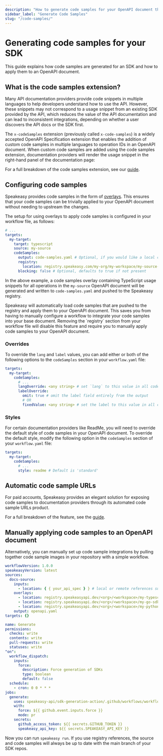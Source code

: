 ```yaml
---
description: "How to generate code samples for your OpenAPI document that match your SDK."
sidebar_label: "Generate Code Samples"
slug: "/code-samples/"
---
```



# Generating code samples for your SDK

This guide explains how code samples are generated for an SDK and how to apply them to an OpenAPI document.

## What is the code samples extension?

Many API documentation providers provide code snippets in multiple languages to help developers understand how to use the API. However, these snippets
may not correspond to a usage snippet from an existing SDK provided by the API, which reduces the value of the API documentation and can lead to inconsistent integrations, depending on whether a user discovers the API docs or the SDK first.

The `x-codeSamples` extension (previously called `x-code-samples`) is a widely accepted OpenAPI Specification extension that enables the addition of custom code samples in multiple languages to operation IDs in an OpenAPI document.
When custom code samples are added using the code samples extension, documentation providers will render the usage snippet in the right-hand panel of the documentation page:

For a full breakdown of the code samples extension, see our [guide](/guides/openapi/x-codesamples).

## Configuring code samples

Speakeasy provides code samples in the form of [overlays](/docs/prep-openapi/overlays/create-overlays#what-are-overlays). This ensures that your code samples can be trivially applied to your OpenAPI document without needing to upstream the changes.

The setup for using overlays to apply code samples is configured in your workflow file, as follows:

```yaml .speakeasy/workflow.yaml
# ...
targets:
  my-target:
    target: typescript
    source: my-source
    codeSamples:
      output: code-samples.yaml # Optional, if you would like a local copy of your code samples to be produced
      registry:
        location: registry.speakeasy.com/my-org/my-workspace/my-source-typescript-code-samples
      blocking: false # Optional, defaults to true if not present
```

In the above example, a code samples overlay containing TypeScript usage snippets for all operations in the `my-source` OpenAPI document will be
generated and written to `code-samples.yaml` and pushed to the Speakeasy registry.

<Callout title="Why use the registry?" >
  Speakeasy will automatically load code samples that are pushed to the registry and apply them to your OpenAPI document.
  This saves you from having to manually configure a workflow to integrate your code samples into your base document.
  Removing the `registry` section from your workflow file will disable this feature and require you to manually apply code samples to your OpenAPI document.
</Callout>

### Overrides

To override the `lang` and `label` values, you can add either or both of the following options to the `codeSamples` section in your `workflow.yaml` file:

```yaml
targets:
  my-target:
    codeSamples:
      # ...
      langOverride: <any string> # set `lang` to this value in all code samples
      labelOverride:
        omit: true # omit the label field entirely from the output
        # OR
        fixedValue: <any string> # set the label to this value in all code samples
```

### Styles

For certain documentation providers like ReadMe, you will need to override the default style of code samples in your OpenAPI document.
To override the default style, modify the following option in the `codeSamples` section of your `workflow.yaml` file:

```yaml
targets:
  my-target:
    codeSamples:
      # ...
      style: readme # Default is 'standard'
```

## Automatic code sample URLs

For paid accounts, Speakeasy provides an elegant solution for exposing code samples to documentation providers through its automated code sample URLs product.

For a full breakdown of the feature, see the [guide](/docs/automated-code-sample-urls).

## Manually applying code samples to an OpenAPI document

Alternatively, you can manually set up code sample integrations by pulling together code sample images in your repository with a simple workflow.

```yaml .speakeasy/workflow.yaml
workflowVersion: 1.0.0
speakeasyVersion: latest
sources:
  docs-source:
    inputs:
      - location: { { your_api_spec } } # local or remote references supported
    overlays:
      - location: registry.speakeasyapi.dev/<org>/<workspace>/my-typescript-sdk-code-samples # location of the code samples from previous step
      - location: registry.speakeasyapi.dev/<org>/<workspace>/my-go-sdk-code-samples
      - location: registry.speakeasyapi.dev/<org>/<workspace>/my-python-sdk-code-samples
    output: openapi.yaml
targets: {}
```

```yaml .github/workflows/sdk_generation.yaml
name: Generate
permissions:
  checks: write
  contents: write
  pull-requests: write
  statuses: write
"on":
  workflow_dispatch:
    inputs:
      force:
        description: Force generation of SDKs
        type: boolean
        default: false
  schedule:
    - cron: 0 0 * * *
jobs:
  generate:
    uses: speakeasy-api/sdk-generation-action/.github/workflows/workflow-executor.yaml@v15
    with:
      force: ${{ github.event.inputs.force }}
      mode: pr
    secrets:
      github_access_token: ${{ secrets.GITHUB_TOKEN }}
      speakeasy_api_key: ${{ secrets.SPEAKEASY_API_KEY }}
```

Now you can run `speakeasy run`. If you use registry references, the source and code samples will always be up to date with the main branch of your SDK repos.

